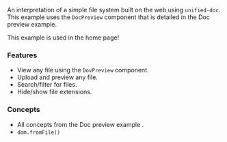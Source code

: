 

<SourceCode source="examples/file-system" />

An interpretation of a simple file system built on the web using `unified-doc`.  This example uses the `DocPreview` component that is detailed in the <Link to="/examples/doc-preview">Doc preview example</Link>.

This example is used in the home page!

### Features
- View any file using the `DovPreview` component.
- Upload and preview any file.
- Search/filter for files.
- Hide/show file extensions.

### Concepts
- All concepts from the <Link to="/examples/doc-preview">Doc preview example </Link>.
- `dom.fromFile()`

<FileSystemExample />

